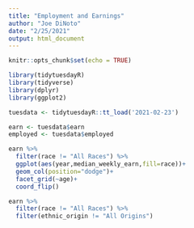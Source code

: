 ```yaml
---
title: "Employment and Earnings"
author: "Joe DiNoto"
date: "2/25/2021"
output: html_document
---
```


```r
knitr::opts_chunk$set(echo = TRUE)
```

```r
library(tidytuesdayR)
library(tidyverse)
library(dplyr)
library(ggplot2)
```

```r
tuesdata <- tidytuesdayR::tt_load('2021-02-23')
```

```r
earn <- tuesdata$earn
employed <- tuesdata$employed
```



```r
earn %>%
  filter(race != "All Races") %>%
  ggplot(aes(year,median_weekly_earn,fill=race))+
  geom_col(position="dodge")+
  facet_grid(~age)+
  coord_flip()
```

```r
earn %>%
  filter(race != "All Races") %>%
  filter(ethnic_origin != "All Origins")
```


